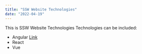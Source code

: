 ```yaml
---
title: "SSW Website Technologies"
date: "2022-04-19"
---
```


This is SSW Website Technologies
Technologies can be included:

- Angular [Link](www.google.com)
- React
- Vue
